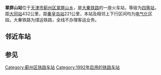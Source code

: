 {{about|位于天津的大秦铁路车站|南京地铁S1号线所属车站|翠屏山站 (南京地铁)}}
{{Infobox China railway station
|车站名称 = 翠屏山站
|车站位置= [[天津市|天津市]][[蓟州区|蓟州区]][[翠屏山乡|翠屏山乡]]
|code =13757<ref>{{cite book|author=铁道部电子计算技术中心, 铁道部运输局|title=铁路车站站名代码表：TMIS使用|publisher=中国铁道出版社|location=北京|year=1998|isbn=9787113030995|pages=13}}</ref>
|commercial_code = CPV
|归属 = [[太原铁路局|太原铁路局]]
|线路 = [[大秦铁路|大秦铁路]]
|车站等级 = [[四等站_(中国)|四等站]]
}}
'''翠屏山站'''位于[[天津市|天津市]][[蓟州区|蓟州区]][[翠屏山乡|翠屏山乡]]，是[[大秦铁路|大秦铁路]]的一座火车站，等级为[[四等站_(中国)|四等站]]，距[[大同站|大同站]]432公里，距[[秦皇岛站|秦皇岛站]]221公里，本站及相邻上下行区间均为[[电气化|电气化]]区段。大秦铁路为煤运铁路，全线不办理客运业务。

==邻近车站==
{{Start rail box|[[中国铁路|中国铁路]]}}
{{s-inop|[[蓟县西站|蓟县西站]]|{{站|大同}}方向}}
{{s-line|[[大秦铁路|大秦铁路]]}}
{{s-inop|[[玉田北站|玉田北站]]|{{站|柳村南}}方向}}
{{End box}}

==参见==

{{大秦铁路}}

[[Category:蓟州区铁路车站|Category:蓟州区铁路车站]]
[[Category:1992年启用的铁路车站|Category:1992年启用的铁路车站]]